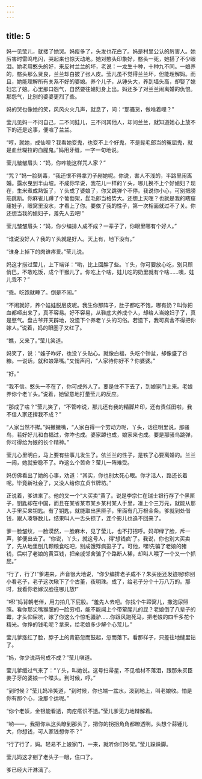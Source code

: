 ```yaml
---
---
---
```

title: 5
---



妈一见莹儿，就搂了她哭。妈瘦多了，头发也花白了。妈是村里公认的厉害人。她厉害时雷鸣电闪，哭起来也惊天动地。她对憨头印象好，憨头一死，她搭了不少眼泪。她老用憨头的好，来反衬兰兰的坏，老说：一龙生十种，十种九不同。一娘养的，憨头那么贤良，兰兰却白披了张人皮。莹儿虽不觉得兰兰坏，但能理解妈。而且，她能理解所有关系不好的婆媳。养个儿子，从锤头大，养到墙头高，却娶了媳妇忘了娘。心里那口怨气，自然要往媳妇身上出。妈还多了对兰兰闹离婚的仇恨。那怨气，比别的婆婆更烈了些。

妈的哭也像她的笑，风风火火几声，就息了，问：“那骚货，做啥着哩？”

莹儿见妈一不问自己，二不问娃儿，三不问其他人，却问兰兰，就知道她心上放不下的还是这事，便喧了兰兰。

“哼，就她，成仙哩？我看她变鬼，也变不上个好鬼，不是髭毛郎当的冤屈鬼，就是血丝糊拉的血腥鬼。”妈用牙缝，一字一句地说。

莹儿皱皱眉头：“妈，你咋能这样咒人家？”

“咒？”妈一脸刻毒，“我还恨不得拿刀子剐她呢。你说，害人不浅的，半路里闹离婚。露水曳到半山坡。不成你早说，我花儿一样的丫头，哪儿换不上个好媳妇？现在，生米煮成熟饭了，丫头成了婆娘了，你又跳弹个不停。我说你小心，可别把膀筋跳断。你麻雀儿蹲了个葡萄架，髭毛郎当格势大。还想上天哩？也就是我的瞎窟窿娃子，眼窝里没水，才看上了你。要依了我的性子，第一次相面就过不了关。你还想当我的媳妇子，羞先人去吧!”

莹儿皱皱眉头：“妈，你少编排人成不成？一辈子了，你眼里哪有个好人。”

“谁说没好人？我的丫头就是好人。天上有，地下没有。”

“谁身上掉下的肉谁疼爱。”莹儿说。

妈这才捞过莹儿，上下端详：“哟，比上回胖了些。丫头，你可要放心吃，别只顾俏巴，不敢吃饭，成个干猴儿了。你吃上个啥，娃儿吃的奶里就有个啥……噢，娃儿乖不？”

“乖。吃饱就睡了。倒是不闹。”

“不闹就好，养个娃娃脱层皮呢。我生你那阵子，肚子都吃不饱，哪有奶？叫你把血都咂出来了，真不容易。好不容易，从鞋底大养成个人，却给人当媳妇子了，真是憋气。盘古爷开天辟地，没遗下个养老丫头的习俗。若遗下，我可真舍不得把你嫁人。”说着，妈的眼圈子又红了。

“瞧，又来了。”莹儿笑道。

妈笑了，说：“娃子咋好，也没丫头贴心。就像白福，头吃个钟盆，却像盛了谷糠。一说话，就和娘犟嘴。”又悄声问，“人家待你好不？你婆婆。”

“好。”

“我不信。憨头一不在了，你可成外人了。要是住不下去了，到娘家门上来。老娘养你个老丫头。”说着，她留意地打量莹儿的反应。

“那成了啥？”莹儿笑了，“不管咋说，那儿还有我的精脚片印，还有责任田啦，我不信人家还撵我不成？”

“人家当然不撵。”妈撇撇嘴，“人家白得一个劳动力呢，丫头，话往明里说，那骚鸟，若好好儿和白福过，你咋也成。婆家蹲也成，娘家来也成。要是那骚鸟跳弹，你可得给为娘的长个精神。”

莹儿心里明白，马上要有些事儿发生了。依兰兰的性子，是铁了心要离婚的。兰兰一闹，她就安稳不了。咋这么个苦命？莹儿一阵难受。

妈仿佛看出了她的心事，劝道：“其实，你也别太死心眼。你才活人，路还长着呢。毕竟新社会了，又没人给你立贞节牌坊。”

正说着，爹进来了。他的又一个“大买卖”黄了。说是李宗仁在瑞士银行存了个黑匣子，钥匙却在中国，而且在某省某市某乡某村某人手里，凑上个三万元，就能从那人手里买来钥匙。有了钥匙，就能取出黑匣子，里面有几万根金条。爹就到处借钱，跟人凑够数儿，结果叫人一舌头掠了，连个影儿也追不回来了。

爹一脸皱纹，一脸漠然，一脸麻木，见了莹儿，也不打招呼。妈却绿了脸，斥一声，爹便出去了。“你说，丫头，就这号人，得‘想钱疯’了。我说，你也别大买卖了，先从地里刨几颗粮食吃吧，别成饿殍疯虱子了。可他，嘿!先骗了老娘的猪钱，后哄了老娘的黄豆钱，把亲戚邻舍骗了个路断人稀，却叫人喂了一个又一个抓屁。”

“行了，行了!”爹进来，声音很大地说，“你少编排老子成不？朱买臣还发迹呢!你别小看老子，老子这次瞅下了个古董，夜明珠。成了，给老子分个十万八万的。那时，我看你老嫁汉脸往哪儿放!”

“呸!”妈背朝老伴，用力拍几下屁股。“羞先人去吧。你找个牛蹄窝儿，撒泡尿照照。看你那尖嘴猴腮的一脸穷相，能不能闻上个带荤腥儿的屁？老娘倒了八辈子的霉，才头仰屎坑，嫁了你这么个惊毛骚驴……你跟风跑死马，把老娘的四千多花个精光。你挣的钱毛呢？拿来，给老娘多少解个心荒儿。”

莹儿爹涨红了脸，脖子上的青筋忽而鼓起，忽而落下。看那样子，只差往地缝里钻了。

“妈，你少说两句成不成？”莹儿嗔道。

莹儿爹缓过气来了：“丫头，叫她说。这号扫帚星，不见棺材不落泪，跟那朱买臣姜子牙的婆娘一个喋头。到时候，哼。”

“到时候？”莹儿妈冷笑道，“到时候，你也端一盆水，泼到地上，叫老娘收。怕是你有那个心，没那个运呢。”

“你个老妖，金银能看透，肉疙瘩识不透。”莹儿爹无力地辩解着。

“哟——，我把你从这头瞭到那头了，把你的拐拐角角都瞭透咧。头想个蒜锤儿大，你想钱，可人家钱想你不？”

“行了行了，妈。轻易不上娘家门，一来，就听你们吵架。”莹儿跺跺脚。

莹儿妈这才剜了老头子一眼，住口了。

爹已经大汗淋漓了。